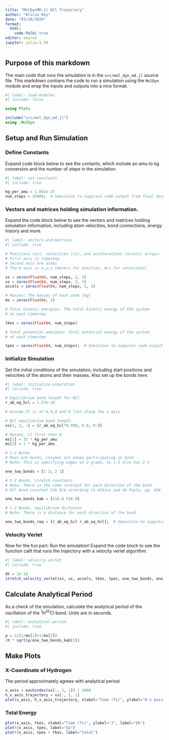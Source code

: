 ```yaml
---
title: "MolDynMD-jl HCl Trajectory"
author: "Alicia Key"
date: "03/10/2024"
format:
  html:
    code-fold: true
editor: source
jupyter: julia-1.10
---
```


## Purpose of this markdown

The main code that runs the simulation is in the `src/mol_dyn_md.jl` source file. This markdown contians the code to run a simulation using the `MolDyn` module and wrap the inputs and outputs into a nice format.

```julia
#| label: load-modules
#| include: false

using Plots

include("src/mol_dyn_md.jl")
using .MolDyn
```

## Setup and Run Simulation

### Define Constants

Expand code block below to see the contants, which include an amu to kg conversion and the number of steps in the simulation.

```julia
#| label: set-constants
#| include: true

kg_per_amu = 1.661e-27
num_steps = 25000;  # Semicolon to suppress code output from final document
```

### Vectors and matrices holding simulation information.

Expand the code block below to see the vectors and matrices holding simulation information, including atom velocities, bond connections, energy history and more.

```julia
#| label: vectors-and-matrices
#| include: true

# Positions (xs), velocities (vs), and accelerations (accels) arrays:
# First axis is timestep
# Second axis are atoms
# Third axis is x,y,z (meters for position, m/s for velocities)

vs = zeros(Float64, num_steps, 2, 3)
xs = zeros(Float64, num_steps, 2, 3)
accels = zeros(Float64, num_steps, 2, 3)

# Masses: The masses of each atom (kg)
ms = zeros(Float64, 2)

# Total kinetic energies: The total kinetic energy of the system
# at each timestep.

tkes = zeros(Float64, num_steps)

# Total potential energies: Total potential energy of the system
# at each timestep

tpes = zeros(Float64, num_steps);  # Semicolon to suppress code output from final document
```

### Initialize Simulation

Set the initial conditions of the simulation, including start positions and velocities of the atoms and their masses. Also set up the bonds here.

```julia
#| label: initialize-simulation
#| include: true

# Equilibrium bond length for HCl
r_ab_eq_hcl = 1.57e-10

# Assume Cl is at 0,0,0 and H lies along the x-axis

# HCl equilibrium bond length
xs[1, 2, :] = [r_ab_eq_hcl*0.999, 0.0, 0.0]

# Masses, Cl first then H
ms[1] = 35 * kg_per_amu
ms[2] = 1 * kg_per_amu

# 1-2 Bonds
# Rows are bonds, columns are atoms participating in bond
# Note: This is specifying edges on a graph, so 1-2 also has 2-1

one_two_bonds = [1 2; 2 1]

# 1-2 Bonds, stretch constants
# Note: There is the same constant for each direction of the bond
# HCl bond constant 516 N/m according to Atkins and de Paula, pg. 454

one_two_bonds_kab = [516.0 516.0]

# 1-2 Bonds, equilibrium distances
# Note: There is a distance for each direction of the bond

one_two_bonds_req = [r_ab_eq_hcl r_ab_eq_hcl];  # Semicolon to suppress code output from final document
```

### Velocity Verlet

Now for the fun part: Run the simulation! Expand the code block to see the function callt that runs the trajectory with a velocity verlet algorithm.

```julia
#| label: velocity-verlet
#| include: true

dt = 1e-18
stretch_velocity_verlet(xs, vs, accels, tkes, tpes, one_two_bonds, one_two_bonds_kab, one_two_bonds_req, ms, dt, num_steps);  # Semicolon to suppress code output from final document
```

## Calculate Analytical Period

As a check of the simulation, calculate the analytical period of the oscillation of the <sup>1</sup>H<sup>35</sup>Cl bond. Units are in seconds.

```julia
#| label: analytical-period
#| include: true

μ = 1/(1/ms[1]+1/ms[2])
2π * sqrt(μ/one_two_bonds_kab[1])
```

## Make Plots

### X-Coordinate of Hydrogen

The period approximately agrees with analytical period.

```julia
x_axis = eachindex(xs[:, 2, 1]) / 1000
h_x_axis_trajectory = xs[:, 2, 1]
plot(x_axis, h_x_axis_trajectory, xlabel="Time (fs)", ylabel="H x position (m)")
```

### Total Energy

```julia
plot(x_axis, tkes, xlabel="Time (fs)", ylabel="J", label="Ek")
plot!(x_axis, tpes, label="Ep")
plot!(x_axis, tpes + tkes, label="total")
```

